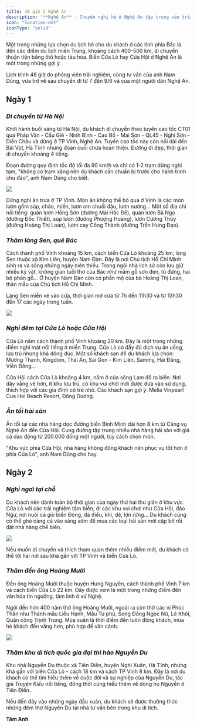 ```yaml
---
title: 48 giờ ở Nghệ An
description: '**Nghệ An** - Chuyến nghỉ hè ở Nghệ An tập trung vào trải nghiệm nghỉ ngơi, vui chơi ở các bãi biển và tham quan các di tích.'
icon: "location-dot"
iconType: "solid"
---
```

Một trong những lựa chọn du lịch hè cho du khách ở các tỉnh phía Bắc là đến các điểm du lịch miền Trung, khoảng cách 400-500 km, di chuyển thuận tiện bằng ôtô hoặc tàu hỏa. Biển Cửa Lò hay Cửa Hội ở Nghệ An là một trong những gợi ý.

Lịch trình 48 giờ do phóng viên trải nghiệm, cùng tư vấn của anh Nam Dũng, vừa trở về sau chuyến đi từ 7 đến 9/6 và của một người dân Nghệ An.

## **Ngày 1**

### _Di chuyển từ Hà Nội_

Khởi hành buổi sáng từ Hà Nội, du khách di chuyển theo tuyến cao tốc CT01 qua Pháp Vân - Cầu Giẽ - Ninh Bình - Cao Bồ - Mai Sơn - QL45 - Nghi Sơn - Diễn Châu và dừng ở TP Vinh, Nghệ An. Tuyến cao tốc này còn nối dài đến Bãi Vọt, Hà Tĩnh nhưng đoạn cuối chưa hoàn thiện. Đường đi đẹp, thời gian di chuyển khoảng 4 tiếng.

Đoạn đường quy định tốc độ tối đa 90 km/h và chỉ có 1-2 trạm dừng nghỉ tạm, "không có trạm xăng nên du khách cần chuẩn bị trước cho hành trình chu đáo", anh Nam Dũng cho biết.

<Frame caption="Súp lươn Nghệ An thường ăn với bánh mì hoặc bánh mướt. Ảnh: Nam Dũng">
  <img src="https://vcdn1-dulich.vnecdn.net/2024/06/13/luon1-6024-1718277846.jpg?w=0&h=0&q=100&dpr=1&fit=crop&s=bO3MFnbBx27d-fUUe4c8Ow" />
</Frame>

Dừng nghỉ ăn trưa ở TP Vinh. Món ăn không thể bỏ qua ở Vinh là các món lươn gồm súp, cháo, miến, lươn om chuối đậu, lươn nướng... Một số địa chỉ nổi tiếng: quán lươn Hồng Sơn (đường Mai Hắc Đế), quán lươn Bà Ngọ (đường Đốc Thiết), súp lươn (đường Phượng Hoàng), lươn Cương Thủy (đường Hoàng Thị Loan), lươn cay Công Thành (đường Trần Hưng Đạo).

### _Thăm làng Sen, quê Bác_

Cách thành phố Vinh khoảng 15 km, cách biển Cửa Lò khoảng 25 km, làng Sen thuộc xã Kim Liên, huyện Nam Đàn. Đây là nơi Chủ tịch Hồ Chí Minh sinh ra và sống những ngày niên thiếu. Trong ngôi nhà lịch sử còn lưu giữ nhiều kỷ vật, không gian tuổi thơ của Bác như mâm gỗ sơn đen, tủ đứng, hai bộ phản gỗ... Ở huyện Nam Đàn còn có phần mộ của bà Hoàng Thị Loan, thân mẫu của Chủ tịch Hồ Chí Minh.

Làng Sen miễn vé vào cửa, thời gian mở cửa từ 7h đến 11h30 và từ 13h30 đến 17 các ngày trong tuần.

<Frame caption="Ngôi nhà Chủ tịch Hồ Chí Minh ở thời niên thiếu tại Khu di tích Làng Sen. Ảnh: Hữu Khoa">
  <img src="https://vcdn1-dulich.vnecdn.net/2024/06/13/lang-Sen-2649-1718277846.jpg?w=0&h=0&q=100&dpr=1&fit=crop&s=V-vJ6X9qj6i7ABVEd5VuQA" />
</Frame>

### _Nghỉ đêm tại Cửa Lò hoặc Cửa Hội_

Cửa Lò nằm cách thành phố Vinh khoảng 20 km. Đây là một trong những điểm nghỉ mát nổi tiếng ở miền Trung. Cửa Lò có đầy đủ dịch vụ ăn uống, lưu trú nhưng khá đông đúc. Một số khách sạn để du khách lựa chọn: Mường Thanh, Kingdom, Thái An, Sai Gon - Kim Liên, Sammy, Hải Đăng, Viễn Đông...

Cửa Hội cách Cửa Lò khoảng 4 km, nằm ở cửa sông Lam đổ ra biển. Nơi đây vắng vẻ hơn, ít khu lưu trú, có khu vui chơi mới được đưa vào sử dụng, thích hợp với các gia đình có trẻ nhỏ. Các khách sạn gợi ý: Melia Vinpearl Cua Hoi Beach Resort, Đông Dương.

### _Ăn tối hải sản_

Ăn tối tại các nhà hàng dọc đường biển Bình Minh dài hơn 8 km từ Cảng vụ Nghệ An đến Cửa Hội. Cung đường tập trung nhiều nhà hàng hải sản với giá cả dao động từ 200.000 đồng một người, tùy cách chọn món.

"Khu vực phía Cửa Hội, nhà hàng không đông khách nên phục vụ tốt hơn ở phía Cửa Lò", anh Nam Dũng cho hay.

## **Ngày 2**
### _Nghỉ ngơi tại chỗ_

Du khách nên dành toàn bộ thời gian của ngày thứ hai thư giãn ở khu vực Cửa Lò với các trải nghiệm tắm biển, đi các khu vui chơi như Cửa Hội, đảo Ngư, nơi nuôi cá giò biển Đông, đà điểu, khỉ, dê, lợn rừng... Du khách cũng có thể ghé cảng cá vào sáng sớm để mua các loại hải sản mới cập bờ rồi đặt nhà hàng chế biến.

<Frame caption="Bãi biển Cửa Lò. Ảnh: Nam Dũng">
  <img src="https://vcdn1-dulich.vnecdn.net/2024/06/13/Cua-Lo-2-5895-1718277846.jpg?w=0&h=0&q=100&dpr=1&fit=crop&s=4UFvJ5WOCehYRVxClTcjdA" />
</Frame>

Nếu muốn di chuyển và thích tham quan thêm nhiều điểm mới, du khách có thể tới hai nơi sau khá gần với TP Vinh và biển Cửa Lò.

### _Thăm đền ông Hoàng Mười_

Đền ông Hoàng Mười thuộc huyện Hưng Nguyên, cách thành phố Vinh 7 km và cách biển Cửa Lò 22 km. Đây được xem là một trong những điểm đến văn hóa tín ngưỡng, tâm linh ở xứ Nghệ.

Ngôi đền hơn 400 năm thờ ông Hoàng Mười, ngoài ra còn thờ các vị Phúc Thần như Thánh mẫu Liễu Hạnh, Mẫu Tứ phủ, Song Đồng Ngọc Nữ, Lê Khôi, Quận công Trịnh Trung. Mùa xuân là thời điểm đền luôn đông khách, mùa hè khách đến vắng hơn, phù hợp để vãn cảnh.
<Frame caption="Đền thờ ông Hoàng Mười. Ảnh: Di Vỹ">
  <img src="https://vcdn1-dulich.vnecdn.net/2024/06/13/hoang-Muoi-2490-1718277847.jpg?w=0&h=0&q=100&dpr=1&fit=crop&s=k1_SNQd5WcpPwCmo0FvA8Q" />
</Frame>

### _Thăm khu di tích quốc gia đại thi hào Nguyễn Du_

Khu nhà Nguyễn Du thuộc xã Tiên Điền, huyện Nghi Xuân, Hà Tĩnh, nhưng khá gần với biển Cửa Lò - cách 18 km và cách TP Vinh 8 km. Đây là nơi du khách có thể tìm hiểu thêm về cuộc đời và sự nghiệp của Nguyễn Du, tác giả _Truyện Kiều_ nổi tiếng, đồng thời cũng hiểu thêm về dòng họ Nguyễn ở Tiên Điền.

Nếu đến đây vào những ngày đầu xuân, du khách sẽ được thưởng thức những đêm thơ Nguyễn Du tại nhà tư văn bên trong khu di tích.

**Tâm Anh**
